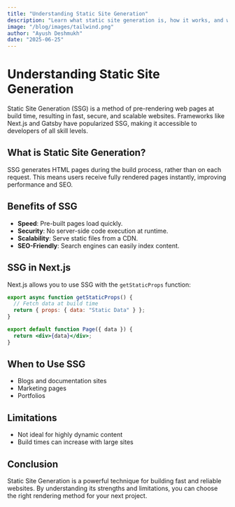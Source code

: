 ```yaml
---
title: "Understanding Static Site Generation"
description: "Learn what static site generation is, how it works, and why it's important for modern web development."
image: "/blog/images/tailwind.png"
author: "Ayush Deshmukh"
date: "2025-06-25"
---
```


# Understanding Static Site Generation

Static Site Generation (SSG) is a method of pre-rendering web pages at build time, resulting in fast, secure, and scalable websites. Frameworks like Next.js and Gatsby have popularized SSG, making it accessible to developers of all skill levels.

## What is Static Site Generation?

SSG generates HTML pages during the build process, rather than on each request. This means users receive fully rendered pages instantly, improving performance and SEO.

## Benefits of SSG

- **Speed**: Pre-built pages load quickly.
- **Security**: No server-side code execution at runtime.
- **Scalability**: Serve static files from a CDN.
- **SEO-Friendly**: Search engines can easily index content.

## SSG in Next.js

Next.js allows you to use SSG with the `getStaticProps` function:

```jsx
export async function getStaticProps() {
  // Fetch data at build time
  return { props: { data: "Static Data" } };
}

export default function Page({ data }) {
  return <div>{data}</div>;
}
```

## When to Use SSG

- Blogs and documentation sites
- Marketing pages
- Portfolios

## Limitations

- Not ideal for highly dynamic content
- Build times can increase with large sites

## Conclusion

Static Site Generation is a powerful technique for building fast and reliable websites. By understanding its strengths and limitations, you can choose the right rendering method for your next project.
